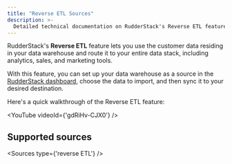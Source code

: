 ```yaml
---
title: "Reverse ETL Sources"
description: >-
  Detailed technical documentation on RudderStack's Reverse ETL feature.
---
```


RudderStack's **Reverse ETL** feature lets you use the customer data residing in your data warehouse and route it to your entire data stack, including analytics, sales, and marketing tools.

<div class="successBlock">

With this feature, you can set up your data warehouse as a source in the <a href="https://app.rudderstack.com/" target="_blank">RudderStack dashboard</a>, choose the data to import, and then sync it to your desired destination.
</div>

Here's a quick walkthrough of the Reverse ETL feature:

<YouTube
  videoId={'gdRiHv-CJX0'}
/>

## Supported sources

<Sources
  type={'reverse ETL'}
/>



